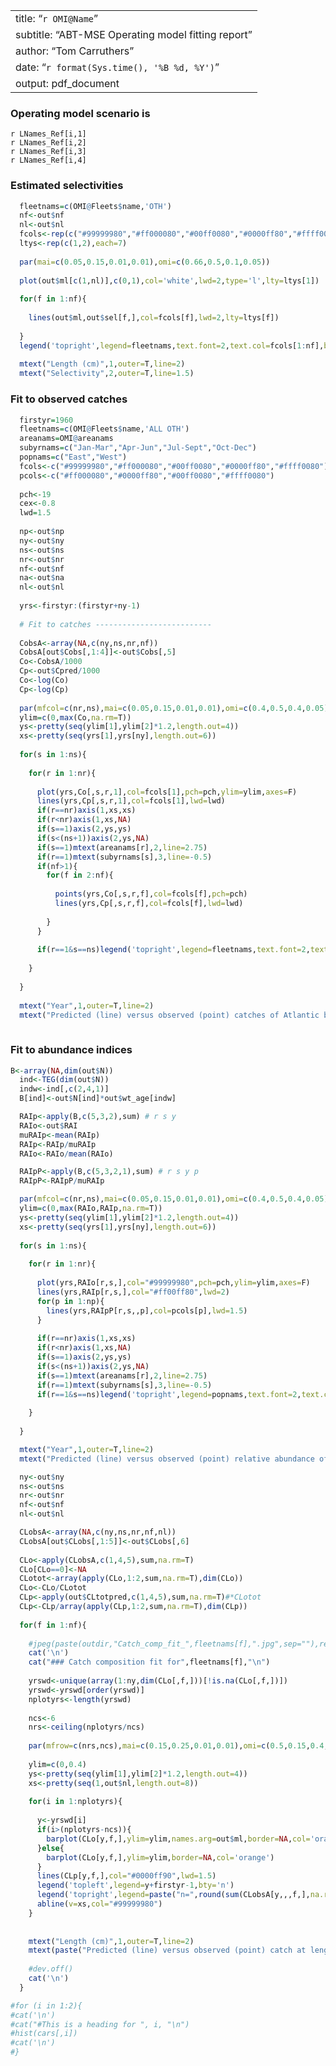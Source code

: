 
---
title: "`r OMI@Name`"
subtitle: "ABT-MSE Operating model fitting report"
author: "Tom Carruthers"
date:  "`r format(Sys.time(), '%B %d, %Y')`"
output: pdf_document
---

### Operating model scenario is

`r LNames_Ref[i,1]`  
`r LNames_Ref[i,2]`   
`r LNames_Ref[i,3]`    
`r LNames_Ref[i,4]`  

### Estimated selectivities 

```r
  fleetnams=c(OMI@Fleets$name,'OTH')
  nf<-out$nf
  nl<-out$nl
  fcols<-rep(c("#99999980","#ff000080","#00ff0080","#0000ff80","#ffff0080","#ff00ff80","#00ffff80"),2)
  ltys<-rep(c(1,2),each=7)
  
  par(mai=c(0.05,0.15,0.01,0.01),omi=c(0.66,0.5,0.1,0.05))
  
  plot(out$ml[c(1,nl)],c(0,1),col='white',lwd=2,type='l',lty=ltys[1])
  
  for(f in 1:nf){
    
    lines(out$ml,out$sel[f,],col=fcols[f],lwd=2,lty=ltys[f])
    
  }
  legend('topright',legend=fleetnams,text.font=2,text.col=fcols[1:nf],bty='n',col=fcols[1:nf],lty=ltys[1:nf])
  
  mtext("Length (cm)",1,outer=T,line=2)
  mtext("Selectivity",2,outer=T,line=1.5)

```

### Fit to observed catches ###

```r

  firstyr=1960
  fleetnams=c(OMI@Fleets$name,'ALL OTH')
  areanams=OMI@areanams
  subyrnams=c("Jan-Mar","Apr-Jun","Jul-Sept","Oct-Dec")
  popnams=c("East","West")
  fcols<-c("#99999980","#ff000080","#00ff0080","#0000ff80","#ffff0080")
  pcols<-c("#ff000080","#0000ff80","#00ff0080","#ffff0080")
  
  pch<-19
  cex<-0.8
  lwd=1.5
  
  np<-out$np   
  ny<-out$ny
  ns<-out$ns
  nr<-out$nr
  nf<-out$nf
  na<-out$na
  nl<-out$nl
  
  yrs<-firstyr:(firstyr+ny-1)
  
  # Fit to catches --------------------------
  
  CobsA<-array(NA,c(ny,ns,nr,nf))
  CobsA[out$Cobs[,1:4]]<-out$Cobs[,5]
  Co<-CobsA/1000
  Cp<-out$Cpred/1000
  Co<-log(Co)
  Cp<-log(Cp)
  
  par(mfcol=c(nr,ns),mai=c(0.05,0.15,0.01,0.01),omi=c(0.4,0.5,0.4,0.05))
  ylim=c(0,max(Co,na.rm=T))
  ys<-pretty(seq(ylim[1],ylim[2]*1.2,length.out=4))
  xs<-pretty(seq(yrs[1],yrs[ny],length.out=6))
  
  for(s in 1:ns){
    
    for(r in 1:nr){
      
      plot(yrs,Co[,s,r,1],col=fcols[1],pch=pch,ylim=ylim,axes=F)
      lines(yrs,Cp[,s,r,1],col=fcols[1],lwd=lwd)
      if(r==nr)axis(1,xs,xs)
      if(r<nr)axis(1,xs,NA)
      if(s==1)axis(2,ys,ys)
      if(s<(ns+1))axis(2,ys,NA)
      if(s==1)mtext(areanams[r],2,line=2.75)
      if(r==1)mtext(subyrnams[s],3,line=-0.5)
      if(nf>1){
        for(f in 2:nf){
          
          points(yrs,Co[,s,r,f],col=fcols[f],pch=pch)
          lines(yrs,Cp[,s,r,f],col=fcols[f],lwd=lwd)
          
        }
      }  
      
      if(r==1&s==ns)legend('topright',legend=fleetnams,text.font=2,text.col=fcols[1:nf],bty='n')
      
    }
    
  }
  
  mtext("Year",1,outer=T,line=2)
  mtext("Predicted (line) versus observed (point) catches of Atlantic bluefin (log tonnes)",3,line=1.5,outer=T)
  
```

### Fit to abundance indices ###

```r
B<-array(NA,dim(out$N))
  ind<-TEG(dim(out$N))
  indw<-ind[,c(2,4,1)]
  B[ind]<-out$N[ind]*out$wt_age[indw]

  RAIp<-apply(B,c(5,3,2),sum) # r s y
  RAIo<-out$RAI
  muRAIp<-mean(RAIp)
  RAIp<-RAIp/muRAIp
  RAIo<-RAIo/mean(RAIo) 

  RAIpP<-apply(B,c(5,3,2,1),sum) # r s y p
  RAIpP<-RAIpP/muRAIp

  par(mfcol=c(nr,ns),mai=c(0.05,0.15,0.01,0.01),omi=c(0.4,0.5,0.4,0.05))
  ylim=c(0,max(RAIo,RAIp,na.rm=T))
  ys<-pretty(seq(ylim[1],ylim[2]*1.2,length.out=4))
  xs<-pretty(seq(yrs[1],yrs[ny],length.out=6))
 
  for(s in 1:ns){
  
    for(r in 1:nr){
    
      plot(yrs,RAIo[r,s,],col="#99999980",pch=pch,ylim=ylim,axes=F)
      lines(yrs,RAIp[r,s,],col="#ff00ff80",lwd=2)
      for(p in 1:np){
        lines(yrs,RAIpP[r,s,,p],col=pcols[p],lwd=1.5)
      }
    
      if(r==nr)axis(1,xs,xs)
      if(r<nr)axis(1,xs,NA)
      if(s==1)axis(2,ys,ys)
      if(s<(ns+1))axis(2,ys,NA)
      if(s==1)mtext(areanams[r],2,line=2.75)
      if(r==1)mtext(subyrnams[s],3,line=-0.5)
      if(r==1&s==ns)legend('topright',legend=popnams,text.font=2,text.col=pcols[1:np],bty='n')
    
    }
  
  }

  mtext("Year",1,outer=T,line=2)
  mtext("Predicted (line) versus observed (point) relative abundance of Atlantic bluefin",3,line=1.5,outer=T)
```


```r
  
  ny<-out$ny
  ns<-out$ns
  nr<-out$nr
  nf<-out$nf
  nl<-out$nl

  CLobsA<-array(NA,c(ny,ns,nr,nf,nl))
  CLobsA[out$CLobs[,1:5]]<-out$CLobs[,6]
  
  CLo<-apply(CLobsA,c(1,4,5),sum,na.rm=T)
  CLo[CLo==0]<-NA
  CLotot<-array(apply(CLo,1:2,sum,na.rm=T),dim(CLo))
  CLo<-CLo/CLotot
  CLp<-apply(out$CLtotpred,c(1,4,5),sum,na.rm=T)#*CLotot
  CLp<-CLp/array(apply(CLp,1:2,sum,na.rm=T),dim(CLp))
  
  for(f in 1:nf){
    
    #jpeg(paste(outdir,"Catch_comp_fit_",fleetnams[f],".jpg",sep=""),res=300,height=7,width=8,units='in')
    cat('\n')  
    cat("### Catch composition fit for",fleetnams[f],"\n") 
    
    yrswd<-unique(array(1:ny,dim(CLo[,f,]))[!is.na(CLo[,f,])])
    yrswd<-yrswd[order(yrswd)]
    nplotyrs<-length(yrswd)
    
    ncs<-6
    nrs<-ceiling(nplotyrs/ncs)
    
    par(mfrow=c(nrs,ncs),mai=c(0.15,0.25,0.01,0.01),omi=c(0.5,0.15,0.4,0.05))
    
    ylim=c(0,0.4)
    ys<-pretty(seq(ylim[1],ylim[2]*1.2,length.out=4))
    xs<-pretty(seq(1,out$nl,length.out=8))
    
    for(i in 1:nplotyrs){
      
      y<-yrswd[i]
      if(i>(nplotyrs-ncs)){
        barplot(CLo[y,f,],ylim=ylim,names.arg=out$ml,border=NA,col='orange')
      }else{
        barplot(CLo[y,f,],ylim=ylim,border=NA,col='orange')
      }
      lines(CLp[y,f,],col="#0000ff90",lwd=1.5)
      legend('topleft',legend=y+firstyr-1,bty='n')  
      legend('topright',legend=paste("n=",round(sum(CLobsA[y,,,f,],na.rm=T)/1000,1),"k",sep=""),bty='n')
      abline(v=xs,col="#99999980")
    }   
    
    
    mtext("Length (cm)",1,outer=T,line=2)
    mtext(paste("Predicted (line) versus observed (point) catch at length for the ",fleetnams[f]," fleet (n=",floor(sum(CLobsA[,,,f,],na.rm=T)/1000),"k)",sep=""),3,line=1.25,outer=T)
    
    #dev.off()
    cat('\n') 
  }  

#for (i in 1:2){
#cat('\n')  
#cat("#This is a heading for ", i, "\n") 
#hist(cars[,i])
#cat('\n') 
#}
```

